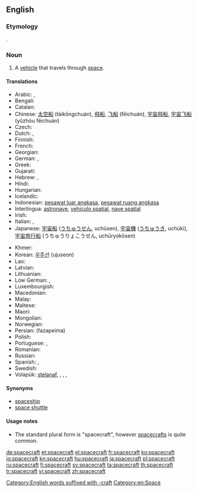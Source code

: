 ==English==

===Etymology===
{{compound|space|craft}}.

===Noun===
{{en-noun|spacecraft|pl2=spacecrafts}}

# A [[vehicle]] that travels through [[space]].

====Translations====
{{trans-top|vehicle that travels through space}}
* Arabic: {{t|ar|سفينة فضائية|tr=safína faḍā’íyya}}, {{t|ar|مركبة فضائية|tr=márkaba faḍāʼíyya}}
* Bengali: {{t-|bn|কাশযান|sc=Beng}}
* Catalan: {{t-|ca|nau espacial}}
* Chinese: [[太空船]] (tàikōngchuán), [[飛船]], [[飞船]] (fēichuán), [[宇宙飛船]], [[宇宙飞船]] (yǔzhòu fēichuán)
* Czech: {{t-|cs|kosmická loď|f}}
* Dutch: {{t+|nl|ruimtetuig|n}}, {{t+|nl|ruimtevaartuig}}
* Finnish: {{t+|fi|avaruusalus}}
* French: {{t+|fr|vaisseau spatial|m}}
* Georgian: {{t-|ka|კოსმოსური ხომალდი|sc=Geor}}
* German: {{t-|de|Raumfahrzeug}}, {{t+|de|Raumschiff}}
* Greek: {{t+|el|διαστημόπλοιο|n|tr=diastimóploio}}
* Gujarati: {{t-|gu|અંતરિક્ષયાન|sc=Gujr}}
* Hebrew: {{t+|he|חללית}}, {{t-|he|ספינת-חלל}}
* Hindi: {{t-|hi|अंतरिक्ष यान}}
* Hungarian: {{t-|hu|űreszköz}}
* Icelandic: {{t+|is|geimfar}}
* Indonesian: [[pesawat luar angkasa]], [[pesawat ruang angkasa]]
* Interlingua: [[astronave]], [[vehiculo spatial]], [[nave spatial]]
* Irish: {{t-|ga|spásárthach}}
* Italian: {{t-|it|nave spaziale}}, {{t-|it|astronave}}
* Japanese: [[宇宙船]] ([[うちゅうせん]], uchūsen), [[宇宙機]] ([[うちゅうき]], uchūki), [[宇宙旅行船]] (うちゅうりょこうせん, uchūryokōsen)
{{trans-mid}}
* Khmer: {{t-|km|តារាយាន|tr=taaraa yien|sc=Khmr}}
* Korean: [[우주선]] (ujuseon)
* Lao: {{t+|lo|ຍານອາວະກາດ|sc=Laoo}}
* Latvian: {{t-|lv|kosmosa kuģis}}
* Lithuanian: {{t-|lt|erdvėlaivis}}
* Low German: {{t-|nds|Ruumschipp|n}}, {{t-|nds|Ruumfohrtüüg|n}}
* Luxembourgish: {{t-|lb|Raumschëff}}
* Macedonian: {{t-|mk|вселенски брод|m|tr=vsélenski brod}}
* Malay: {{t-|ms|kapal angkasa lepas}}
* Maltese: {{t-|mt|vettura spazjali}}
* Maori: {{t-|mi|waka ātea}}
* Mongolian: {{t-|mn|сансрын хөлөг|sc=Cyrl}}
* Norwegian: {{t-|no|romskip}}
* Persian: {{fa-Arab|[[فضاپیما]]}} (fazapeima)
* Polish: {{t-|pl|statek kosmiczny}}
* Portuguese: {{t-|pt|nave espacial}}, {{t-|pt|astronave}}
* Romanian: {{t-|ro|navă cosmică}}
* Russian: {{t+|ru|космический корабль|m|tr=kosmíčeskij korábl’}}
* Spanish: {{t-|es|nave espacial}}, {{t+|es|astronave}}
* Swedish: {{t+|sv|rymdfarkost|c}}
* Volapük: [[stelanaf]], {{t-|vo|levalanaf}}, {{t-|vo|lespadanaf}}, {{t-|vo|kosmonaf}}, {{t+|vo|sinaf}}
{{trans-bottom}}

====Synonyms====
* [[spaceship]]
* [[space shuttle]]

====Usage notes====
* The standard plural form is "spacecraft", however [[spacecrafts]] is quite common.

[[Category:English words suffixed with -craft]]
[[Category:en:Space]]

[[de:spacecraft]]
[[et:spacecraft]]
[[el:spacecraft]]
[[fr:spacecraft]]
[[ko:spacecraft]]
[[io:spacecraft]]
[[kn:spacecraft]]
[[hu:spacecraft]]
[[ja:spacecraft]]
[[pl:spacecraft]]
[[ru:spacecraft]]
[[fi:spacecraft]]
[[sv:spacecraft]]
[[ta:spacecraft]]
[[th:spacecraft]]
[[tr:spacecraft]]
[[vi:spacecraft]]
[[zh:spacecraft]]